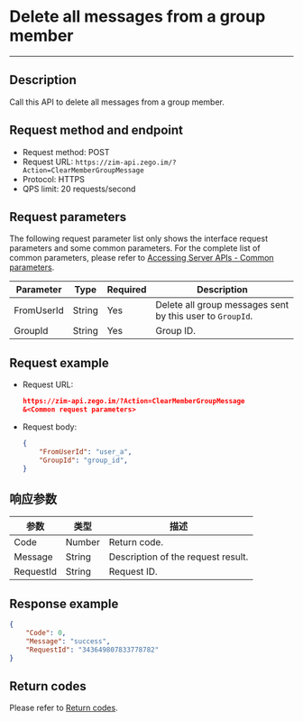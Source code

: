 # Delete all messages from a group member

---

## Description

Call this API to delete all messages from a group member.

## Request method and endpoint
- Request method: POST
- Request URL: `https://zim-api.zego.im/?Action=ClearMemberGroupMessage`
- Protocol: HTTPS
- QPS limit: 20 requests/second

## Request parameters

The following request parameter list only shows the interface request parameters and some common parameters. For the complete list of common parameters, please refer to [Accessing Server APIs - Common parameters](./../Accessing%20Server%20APIs.mdx#common-parameters).

| Parameter  | Type   | Required | Description                                   |
| ---------- | ------ | -------- | --------------------------------------------- |
| FromUserId | String | Yes      | Delete all group messages sent by this user to `GroupId`. |
| GroupId    | String | Yes      | Group ID.                                     |

## Request example

- Request URL:

  ```json
  https://zim-api.zego.im/?Action=ClearMemberGroupMessage
  &<Common request parameters>
  ```

- Request body:
  ```json
  {
      "FromUserId": "user_a",
      "GroupId": "group_id",
  }
  ```
  
## 响应参数
| 参数 | 类型 | 描述 |
|------|------|------|
| Code | Number | Return code. |
| Message | String | Description of the request result. |
| RequestId | String | Request ID. |

## Response example

```json
{
    "Code": 0,
    "Message": "success",
    "RequestId": "343649807833778782"
}
```

## Return codes

Please refer to [Return codes](../Return%20codes.mdx).